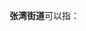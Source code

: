 '''张湾街道'''可以指：
{{PRC admin/disambig|42/01/14/006/000|42/06/07/001/000}}
{{disambig|cat=四字乡级行政区划消歧义}}
